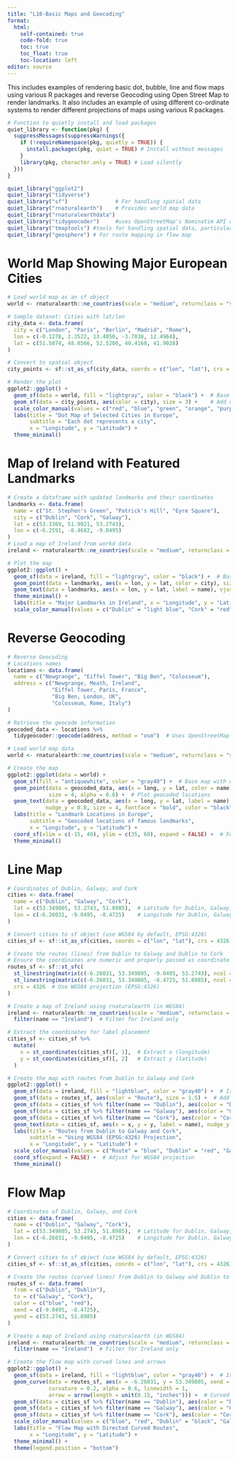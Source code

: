 ```yaml
---
title: "L10-Basic Maps and Geocoding"
format: 
  html:
    self-contained: true
    code-fold: true
    toc: true
    toc_float: true
    toc-location: left
editor: source
---
```



This includes examples of rendering basic dot, bubble, line and flow maps using various R packages and reverse Geocoding using Open Street Map to render landmarks.
It also includes an example of using different co-ordinate systems to render different projections of maps using various R packages.

```r
# Function to quietly install and load packages
quiet_library <- function(pkg) {
  suppressMessages(suppressWarnings({
    if (!requireNamespace(pkg, quietly = TRUE)) {
      install.packages(pkg, quiet = TRUE) # Install without messages
    }
    library(pkg, character.only = TRUE) # Load silently
  }))
}

quiet_library("ggplot2")
quiet_library("tidyverse")
quiet_library("sf")               # For handling spatial data
quiet_library("rnaturalearth")    # Provides world map data
quiet_library("rnaturalearthdata") 
quiet_library("tidygeocoder")     #uses OpenStreetMap's Nominatim API or other providers.
quiet_library("tmaptools") #tools for handling spatial data, particularly for cartographic visualization and geospatial analysis
quiet_library("geosphere") # For route mapping in flow map
```

# World Map Showing Major European Cities

```r
# Load world map as an sf object
world <- rnaturalearth::ne_countries(scale = "medium", returnclass = "sf")

# Sample dataset: Cities with lat/lon
city_data <- data.frame(
  city = c("London", "Paris", "Berlin", "Madrid", "Rome"),
  lon = c(-0.1278, 2.3522, 13.4050, -3.7038, 12.4964),
  lat = c(51.5074, 48.8566, 52.5200, 40.4168, 41.9028)
)

# Convert to spatial object
city_points <- sf::st_as_sf(city_data, coords = c("lon", "lat"), crs = 4326)

# Render the plot
ggplot2::ggplot() +
  geom_sf(data = world, fill = "lightgray", color = "black") +  # Base map
  geom_sf(data = city_points, aes(color = city), size = 3) +    # Add dots
  scale_color_manual(values = c("red", "blue", "green", "orange", "purple")) +  
  labs(title = "Dot Map of Selected Cities in Europe",
       subtitle = "Each dot represents a city",
       x = "Longitude", y = "Latitude") +
  theme_minimal()
```

# Map of Ireland with Featured Landmarks

```r
# Create a dataframe with updated landmarks and their coordinates
landmarks <- data.frame(
  name = c("St. Stephen's Green", "Patrick's Hill", "Eyre Square"),
  city = c("Dublin", "Cork", "Galway"),
  lat = c(53.3369, 51.9021, 53.2743),
  lon = c(-6.2591, -8.4682, -9.0495)
)
# Load a map of Ireland from workd data
ireland <- rnaturalearth::ne_countries(scale = "medium", returnclass = "sf", country = "Ireland")

# Plot the map
ggplot2::ggplot() +
  geom_sf(data = ireland, fill = "lightgray", color = "black") +  # Base map
  geom_point(data = landmarks, aes(x = lon, y = lat, color = city), size = 4) +  # Landmarks
  geom_text(data = landmarks, aes(x = lon, y = lat, label = name), vjust = -1, size = 4) +  # Labels
  theme_minimal() +
  labs(title = "Major Landmarks in Ireland", x = "Longitude", y = "Latitude") +
  scale_color_manual(values = c("Dublin" = "light blue", "Cork" = "red", "Galway" = "maroon"))
```

# Reverse Geocoding

```r
# Reverse Geocoding
# Locations names
locations <- data.frame(
  name = c("Newgrange", "Eiffel Tower", "Big Ben", "Colosseum"),
  address = c("Newgrange, Meath, Ireland",
              "Eiffel Tower, Paris, France", 
              "Big Ben, London, UK", 
              "Colosseum, Rome, Italy")
)

# Retrieve the geocode information
geocoded_data <- locations %>%
  tidygeocoder::geocode(address, method = "osm")  # Uses OpenStreetMap's Nominatim API

# Load world map data
world <- rnaturalearth::ne_countries(scale = "medium", returnclass = "sf", continent="Europe")

# Create the map
ggplot2::ggplot(data = world) +
  geom_sf(fill = "antiquewhite", color = "gray40") +  # Base map with outlines
  geom_point(data = geocoded_data, aes(x = long, y = lat, color = name), 
             size = 4, alpha = 0.8) +  # Plot geocoded locations
  geom_text(data = geocoded_data, aes(x = long, y = lat, label = name), 
            nudge_y = 0.8, size = 4, fontface = "bold", color = "black") +  # Add labels
  labs(title = "Landmark Locations in Europe",
       subtitle = "Geocoded locations of famous landmarks",
       x = "Longitude", y = "Latitude") +
  coord_sf(xlim = c(-15, 40), ylim = c(35, 60), expand = FALSE) +  # Focus on Europe
  theme_minimal()

```

# Line Map
```r
# Coordinates of Dublin, Galway, and Cork
cities <- data.frame(
  name = c("Dublin", "Galway", "Cork"),
  lat = c(53.349805, 53.2743, 51.8985),  # Latitude for Dublin, Galway, Cork
  lon = c(-6.26031, -9.0495, -8.4725)    # Longitude for Dublin, Galway, Cork
)

# Convert cities to sf object (use WGS84 by default, EPSG:4326)
cities_sf <- sf::st_as_sf(cities, coords = c("lon", "lat"), crs = 4326)

# Create the routes (lines) from Dublin to Galway and Dublin to Cork
# Ensure the coordinates are numeric and properly passed as coordinate pairs
routes_sf <- sf::st_sfc(
  st_linestring(matrix(c(-6.26031, 53.349805, -9.0495, 53.2743), ncol = 2, byrow = TRUE)),  # Dublin to Galway
  st_linestring(matrix(c(-6.26031, 53.349805, -8.4725, 51.8985), ncol = 2, byrow = TRUE)),  # Dublin to Cork
  crs = 4326  # Use WGS84 projection (EPSG:4326)
)

# Create a map of Ireland using rnaturalearth (in WGS84)
ireland <- rnaturalearth::ne_countries(scale = "medium", returnclass = "sf") %>%
  filter(name == "Ireland")  # Filter for Ireland only

# Extract the coordinates for label placement
cities_sf <- cities_sf %>%
  mutate(
    x = st_coordinates(cities_sf)[, 1],  # Extract x (longitude)
    y = st_coordinates(cities_sf)[, 2]   # Extract y (latitude)
  )

# Create the map with routes from Dublin to Galway and Cork
ggplot2::ggplot() +
  geom_sf(data = ireland, fill = "lightblue", color = "gray40") +  # Ireland base map in WGS84
  geom_sf(data = routes_sf, aes(color = "Route"), size = 1.5) +  # Add routes (lines)
  geom_sf(data = cities_sf %>% filter(name == "Dublin"), aes(color = "Dublin"), size = 4, shape = 21, fill = "red") +  # Dublin as red
  geom_sf(data = cities_sf %>% filter(name == "Galway"), aes(color = "Galway"), size = 4, shape = 21, fill = "green") +  # Galway as green
  geom_sf(data = cities_sf %>% filter(name == "Cork"), aes(color = "Cork"), size = 4, shape = 21, fill = "orange") +  # Cork as orange
  geom_text(data = cities_sf, aes(x = x, y = y, label = name), nudge_y = 0.05, size = 4, fontface = "bold", color = "black") +  # Add city names
  labs(title = "Routes from Dublin to Galway and Cork",
       subtitle = "Using WGS84 (EPSG:4326) Projection",
       x = "Longitude", y = "Latitude") +
  scale_color_manual(values = c("Route" = "blue", "Dublin" = "red", "Galway" = "green", "Cork" = "orange")) +  # Set colors for routes and cities
  coord_sf(expand = FALSE) +  # Adjust for WGS84 projection
  theme_minimal()

```
# Flow Map
```r
# Coordinates of Dublin, Galway, and Cork
cities <- data.frame(
  name = c("Dublin", "Galway", "Cork"),
  lat = c(53.349805, 53.2743, 51.8985),  # Latitude for Dublin, Galway, Cork
  lon = c(-6.26031, -9.0495, -8.4725)    # Longitude for Dublin, Galway, Cork
)

# Convert cities to sf object (use WGS84 by default, EPSG:4326)
cities_sf <- sf::st_as_sf(cities, coords = c("lon", "lat"), crs = 4326)

# Create the routes (curved lines) from Dublin to Galway and Dublin to Cork
routes_sf <- data.frame(
  from = c("Dublin", "Dublin"),
  to = c("Galway", "Cork"),
  color = c("blue", "red"),
  xend = c(-9.0495, -8.4725),
  yend = c(53.2743, 51.8985)
)

# Create a map of Ireland using rnaturalearth (in WGS84)
ireland <- rnaturalearth::ne_countries(scale = "medium", returnclass = "sf") %>%
  filter(name == "Ireland")  # Filter for Ireland only

# Create the flow map with curved lines and arrows
ggplot2::ggplot() +
  geom_sf(data = ireland, fill = "lightblue", color = "gray40") +  # Ireland base map in WGS84
  geom_curve(data = routes_sf, aes(x = -6.26031, y = 53.349805, xend = xend, yend = yend, color = color), 
             curvature = 0.2, alpha = 0.6, linewidth = 1, 
             arrow = arrow(length = unit(0.15, "inches"))) +  # Curved flow lines with arrows
  geom_sf(data = cities_sf %>% filter(name == "Dublin"), aes(color = "Dublin"), size = 4, shape = 21, fill = "black") +  # Dublin point
  geom_sf(data = cities_sf %>% filter(name == "Galway"), aes(color = "Galway"), size = 4, shape = 21, fill = "green") +  # Galway point
  geom_sf(data = cities_sf %>% filter(name == "Cork"), aes(color = "Cork"), size = 4, shape = 21, fill = "orange") +  # Cork point
  scale_color_manual(values = c("blue", "red", "Dublin" = "black", "Galway" = "green", "Cork" = "orange")) +  # Set colors for flow and cities
  labs(title = "Flow Map with Directed Curved Routes",
       x = "Longitude", y = "Latitude") +
  theme_minimal() +
  theme(legend.position = "bottom")

```

